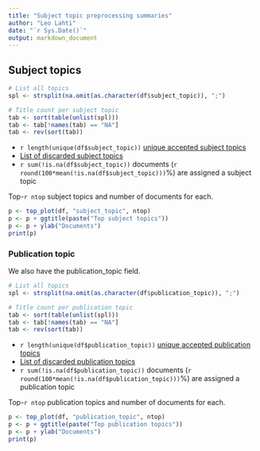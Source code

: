 ```yaml
---
title: "Subject topic preprocessing summaries"
author: "Leo Lahti"
date: "`r Sys.Date()`"
output: markdown_document
---
```


## Subject topics

```r
# List all topics
spl <- strsplit(na.omit(as.character(df$subject_topic)), ";")

# Title count per subject topic
tab <- sort(table(unlist(spl)))
tab <- tab[!names(tab) == "NA"]
tab <- rev(sort(tab)) 
```

  * `r length(unique(df$subject_topic))` [unique accepted subject topics](output.tables/subject_topic_accepted.csv)
  * [List of discarded subject topics](output.tables/subject_topic_discarded.csv)
  * `r sum(!is.na(df$subject_topic))` documents (`r round(100*mean(!is.na(df$subject_topic)))`%) are assigned a subject topic 


Top-`r ntop` subject topics and number of documents for each.

```r
p <- top_plot(df, "subject_topic", ntop)
p <- p + ggtitle(paste("Top subject topics"))
p <- p + ylab("Documents")
print(p)
```

### Publication topic

We also have the publication_topic field.

```r
# List all topics
spl <- strsplit(na.omit(as.character(df$publication_topic)), ";")

# Title count per publication topic
tab <- sort(table(unlist(spl)))
tab <- tab[!names(tab) == "NA"]
tab <- rev(sort(tab)) 
```

  * `r length(unique(df$publication_topic))` [unique accepted publication topics](output.tables/publication_topic_accepted.csv)
  * [List of discarded publication topics](output.tables/publication_topic_discarded.csv)
  * `r sum(!is.na(df$publication_topic))` documents (`r round(100*mean(!is.na(df$publication_topic)))`%) are assigned a publication topic 


Top-`r ntop` publication topics and number of documents for each.

```r
p <- top_plot(df, "publication_topic", ntop)
p <- p + ggtitle(paste("Top publication topics"))
p <- p + ylab("Documents")
print(p)
```